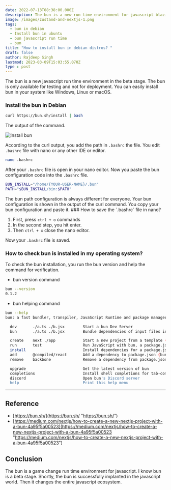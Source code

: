 ```yaml
---
date: 2022-07-13T08:38:00.000Z
description: The bun is a new run time environment for javascript blazing fast
image: /images/zustand-and-nextjs-1.png
tags:
  - bun in debian
  - Install bun in ubuntu
  - bun javascript run time
  - bun
title: "How to install bun in debian distros? "
draft: false
author: Rajdeep Singh
lastmod: 2023-03-09T15:03:55.070Z
type : post
---
```


The bun is a new javascript run time environment in the beta stage. The bun is
only available for testing and not for deployment. You can easily install bun in
your system like Windows, Linux or macOS.

### Install the bun in Debian

```bash
curl https://bun.sh/install | bash
```

The output of the command.

![Install bun](/images/install-bun.png "Install bun")

According to the curl output, you add the path in `.bashrc` the file. You edit
`.bashrc` file with nano or any other IDE or editor.

```bash
nano .bashrc
```

After your `.bashrc` file is open in your nano editor. Now you paste the bun
configuration code into the `.bashrc` file.

```bash
BUN_INSTALL="/home/{YOUR-USER-NAME}/.bun"
PATH="$BUN_INSTALL/bin:$PATH"
```
<Alert title="Note" color="blue">
The bun path configuration is always different for everyone. Your bun configuration is shown in the output of the curl command. You copy your bun configuration and paste it.
</Alert>
### How to save the `.bashrc` file in nano?

1. First, press `ctrl + o` commands
2. In the second step, you hit enter.
3. Then `ctrl + x` close the nano editor.

Now your `.bashrc` file is saved.

### How to check bun is installed in my operating system?

To check the bun installation, you run the bun version and help the command for
verification.

- bun version command

```bash
bun --version
0.1.2
```

- bun helping command

```bash
bun --help
bun: a fast bundler, transpiler, JavaScript Runtime and package manager for web software.

  dev       ./a.ts ./b.jsx        Start a bun Dev Server
  bun       ./a.ts ./b.jsx        Bundle dependencies of input files into a .bun

  create    next ./app            Start a new project from a template (bun c)
  run       test                  Run JavaScript with bun, a package.json script, or a bin
  install                         Install dependencies for a package.json (bun i)
  add       @compiled/react       Add a dependency to package.json (bun a)
  remove    backbone              Remove a dependency from package.json (bun rm)

  upgrade                         Get the latest version of bun
  completions                     Install shell completions for tab-completion
  discord                         Open bun's Discord server
  help                            Print this help menu
```

---

## Reference

- [https://bun.sh/](https://bun.sh/ "https://bun.sh/")
- [https://medium.com/nextjs/how-to-create-a-new-nextjs-project-with-a-bun-4a95f5a00523](https://medium.com/nextjs/how-to-create-a-new-nextjs-project-with-a-bun-4a95f5a00523 "https://medium.com/nextjs/how-to-create-a-new-nextjs-project-with-a-bun-4a95f5a00523")

## Conclusion

The bun is a game change run time environment for javascript. I know bun is a beta stage.
Shortly, the bun is successfully implanted in the javascript world. Then it changes the entire javascript ecosystem.
